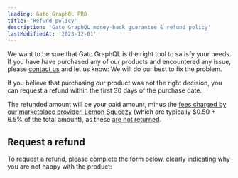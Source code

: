 ```yaml
---
leading: Gato GraphQL PRO
title: 'Refund policy'
description: 'Gato GraphQL money-back guarantee & refund policy'
lastModifiedAt: '2023-12-01'
---
```


We want to be sure that Gato GraphQL is the right tool to satisfy your needs. If you have have purchased any of our products and encountered any issue, please [contact us](/contact/) and let us know: We will do our best to fix the problem.

If you believe that purchasing our product was not the right decision, you can request a refund within the first 30 days of the purchase date.

The refunded amount will be your paid amount, minus the [fees charged by our marketplace provider, Lemon Squeezy](https://docs.lemonsqueezy.com/help/getting-started/fees) (which are typically $0.50 + 6.5% of the total amount), as these [are not returned](https://docs.lemonsqueezy.com/help/payments/refunds-chargebacks).

## Request a refund

To request a refund, please complete the form below, clearly indicating why you are not happy with the product:
